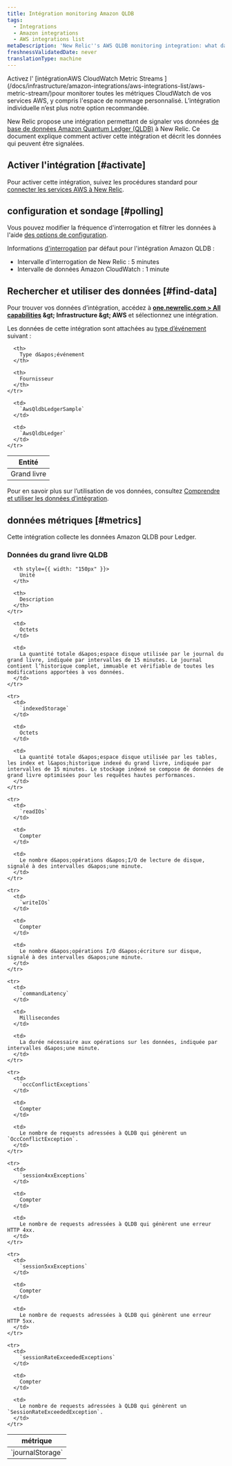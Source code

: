 ```yaml
---
title: Intégration monitoring Amazon QLDB
tags:
  - Integrations
  - Amazon integrations
  - AWS integrations list
metaDescription: 'New Relic''s AWS QLDB monitoring integration: what data it reports, and how to enable it.'
freshnessValidatedDate: never
translationType: machine
---
```


<Callout variant="important">
  Activez l&apos; [intégrationAWS CloudWatch Metric Streams ](/docs/infrastructure/amazon-integrations/aws-integrations-list/aws-metric-stream/)pour monitorer toutes les métriques CloudWatch de vos services AWS, y compris l&apos;espace de nommage personnalisé. L’intégration individuelle n’est plus notre option recommandée.
</Callout>

New Relic propose une intégration permettant de signaler vos données [de base de données Amazon Quantum Ledger (QLDB)](https://aws.amazon.com/qldb/) à New Relic. Ce document explique comment activer cette intégration et décrit les données qui peuvent être signalées.

## Activer l&apos;intégration [#activate]

Pour activer cette intégration, suivez les procédures standard pour [connecter les services AWS à New Relic](/docs/infrastructure/infrastructure-integrations/getting-started/connect-aws-integrations-infrastructure).

## configuration et sondage [#polling]

Vous pouvez modifier la fréquence d&apos;interrogation et filtrer les données à l&apos;aide [des options de configuration](/docs/integrations/new-relic-integrations/getting-started/configure-polling-frequency-data-collection-cloud-integrations).

Informations [d&apos;interrogation](/docs/infrastructure/amazon-integrations/aws-integrations-list/aws-polling-intervals-infrastructure-integrations) par défaut pour l&apos;intégration Amazon QLDB :

* Intervalle d&apos;interrogation de New Relic : 5 minutes
* Intervalle de données Amazon CloudWatch : 1 minute

## Rechercher et utiliser des données [#find-data]

Pour trouver vos données d’intégration, accédez à <DNT>**[one.newrelic.com &gt; All capabilities](https://one.newrelic.com/all-capabilities) &amp;gt; Infrastructure &amp;gt; AWS**</DNT> et sélectionnez une intégration.

Les données de cette intégration sont attachées au [type d’événement](/docs/data-apis/understand-data/new-relic-data-types/#event-data) suivant :

<table>
  <thead>
    <tr>
      <th>
        Entité
      </th>

      <th>
        Type d&apos;événement
      </th>

      <th>
        Fournisseur
      </th>
    </tr>
  </thead>

  <tbody>
    <tr>
      <td>
        Grand livre
      </td>

      <td>
        `AwsQldbLedgerSample`
      </td>

      <td>
        `AwsQldbLedger`
      </td>
    </tr>
  </tbody>
</table>

Pour en savoir plus sur l’utilisation de vos données, consultez [Comprendre et utiliser les données d’intégration](/docs/infrastructure/integrations/find-use-infrastructure-integration-data).

## données métriques [#metrics]

Cette intégration collecte les données Amazon QLDB pour Ledger.

### Données du grand livre QLDB

<table>
  <thead>
    <tr>
      <th style={{ width: "275px" }}>
        métrique
      </th>

      <th style={{ width: "150px" }}>
        Unité
      </th>

      <th>
        Description
      </th>
    </tr>
  </thead>

  <tbody>
    <tr>
      <td>
        `journalStorage`
      </td>

      <td>
        Octets
      </td>

      <td>
        La quantité totale d&apos;espace disque utilisée par le journal du grand livre, indiquée par intervalles de 15 minutes. Le journal contient l’historique complet, immuable et vérifiable de toutes les modifications apportées à vos données.
      </td>
    </tr>

    <tr>
      <td>
        `indexedStorage`
      </td>

      <td>
        Octets
      </td>

      <td>
        La quantité totale d&apos;espace disque utilisée par les tables, les index et l&apos;historique indexé du grand livre, indiquée par intervalles de 15 minutes. Le stockage indexé se compose de données de grand livre optimisées pour les requêtes hautes performances.
      </td>
    </tr>

    <tr>
      <td>
        `readIOs`
      </td>

      <td>
        Compter
      </td>

      <td>
        Le nombre d&apos;opérations d&apos;I/O de lecture de disque, signalé à des intervalles d&apos;une minute.
      </td>
    </tr>

    <tr>
      <td>
        `writeIOs`
      </td>

      <td>
        Compter
      </td>

      <td>
        Le nombre d&apos;opérations I/O d&apos;écriture sur disque, signalé à des intervalles d&apos;une minute.
      </td>
    </tr>

    <tr>
      <td>
        `commandLatency`
      </td>

      <td>
        Millisecondes
      </td>

      <td>
        La durée nécessaire aux opérations sur les données, indiquée par intervalles d&apos;une minute.
      </td>
    </tr>

    <tr>
      <td>
        `occConflictExceptions`
      </td>

      <td>
        Compter
      </td>

      <td>
        Le nombre de requests adressées à QLDB qui génèrent un `OccConflictException`.
      </td>
    </tr>

    <tr>
      <td>
        `session4xxExceptions`
      </td>

      <td>
        Compter
      </td>

      <td>
        Le nombre de requests adressées à QLDB qui génèrent une erreur HTTP 4xx.
      </td>
    </tr>

    <tr>
      <td>
        `session5xxExceptions`
      </td>

      <td>
        Compter
      </td>

      <td>
        Le nombre de requests adressées à QLDB qui génèrent une erreur HTTP 5xx.
      </td>
    </tr>

    <tr>
      <td>
        `sessionRateExceededExceptions`
      </td>

      <td>
        Compter
      </td>

      <td>
        Le nombre de requests adressées à QLDB qui génèrent un `SessionRateExceededException`.
      </td>
    </tr>
  </tbody>
</table>